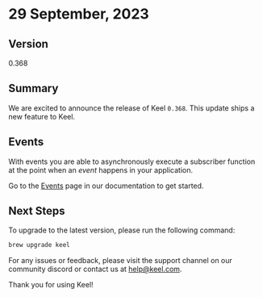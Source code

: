# 29 September, 2023

## Version

0.368

## Summary

We are excited to announce the release of Keel `0.368`. This update ships a new feature to Keel.

## Events

With events you are able to asynchronously execute a subscriber function at the point when an _event_ happens in your application. 

Go to the [Events](/events) page in our documentation to get started.

## Next Steps

To upgrade to the latest version, please run the following command:

```bash
brew upgrade keel
```

For any issues or feedback, please visit the support channel on our community discord or contact us at [help@keel.com](mailto:help@keel.com).

Thank you for using Keel!
